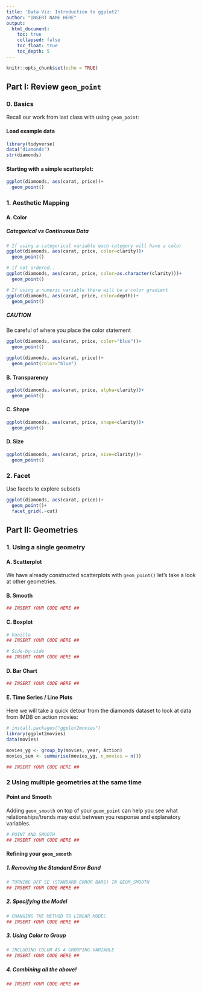 ```yaml
---
title: 'Data Viz: Introduction to ggplot2'
author: "INSERT NAME HERE"
output: 
  html_document:
    toc: true
    collapsed: false
    toc_float: true
    toc_depth: 5
---
```


```r
knitr::opts_chunk$set(echo = TRUE)
```


## Part I: Review `geom_point`

### 0. Basics

Recall our work from last class with using `geom_point`:

#### Load example data
```r
library(tidyverse)
data("diamonds")
str(diamonds)
```

#### Starting with a simple scatterplot: 

```r
ggplot(diamonds, aes(carat, price))+
  geom_point()
```

### 1. Aesthetic Mapping

#### A. Color 

##### Categorical vs Continuous Data
```r
# If using a categorical variable each category will have a color
ggplot(diamonds, aes(carat, price, color=clarity))+
  geom_point()

# if not ordered..
ggplot(diamonds, aes(carat, price, color=as.character(clarity)))+
  geom_point()

# If using a numeric variable there will be a color gradient 
ggplot(diamonds, aes(carat, price, color=depth))+
  geom_point()
```

##### CAUTION

Be careful of where you place the color statement
```r
ggplot(diamonds, aes(carat, price, color="blue"))+
  geom_point()

ggplot(diamonds, aes(carat, price))+
  geom_point(color="blue")
```

#### B. Transparency
```r
ggplot(diamonds, aes(carat, price, alpha=clarity))+
  geom_point()
```


#### C. Shape
```r
ggplot(diamonds, aes(carat, price, shape=clarity))+
  geom_point()
```


#### D. Size
```r
ggplot(diamonds, aes(carat, price, size=clarity))+
  geom_point()
```

### 2. Facet

Use facets to explore subsets
```r
ggplot(diamonds, aes(carat, price))+
  geom_point()+
  facet_grid(.~cut)
```

## Part II: Geometries 

### 1. Using a single geometry

#### A. Scatterplot
We have already constructed scatterplots with `geom_point()` let's take a look at other geometries.

#### B. Smooth
```r
## INSERT YOUR CODE HERE ##
```


#### C. Boxplot 
```r
# Vanilla
## INSERT YOUR CODE HERE ##

# Side-by-side
## INSERT YOUR CODE HERE ##
```

#### D. Bar Chart 
```r
## INSERT YOUR CODE HERE ##
```

#### E. Time Series / Line Plots

Here we will take a quick detour from the diamonds dataset to look at data from IMDB on action movies: 
```r
# install.packages("ggplot2movies")
library(ggplot2movies)
data(movies)

movies_yg <- group_by(movies, year, Action)
movies_sum <- summarise(movies_yg, n_movies = n())

## INSERT YOUR CODE HERE ##
```



### 2 Using multiple geometries at the same time

#### Point and Smooth

Adding `geom_smooth` on top of your `geom_point` can help you see what relationships/trends may exist between you response and explanatory variables.

```r
# POINT AND SMOOTH
## INSERT YOUR CODE HERE ##
```

#### Refining your `geom_smooth`

##### 1. Removing the Standard Error Band

```r
# TURNING OFF SE (STANDARD ERROR BARS) IN GEOM_SMOOTH
## INSERT YOUR CODE HERE ##
```

##### 2. Specifying the Model

```r
# CHANGING THE METHOD TO LINEAR MODEL
## INSERT YOUR CODE HERE ##
```

##### 3. Using Color to Group

```r
# INCLUDING COLOR AS A GROUPING VARIABLE
## INSERT YOUR CODE HERE ##
```

##### 4. Combining all the above!

```r
## INSERT YOUR CODE HERE ##
```



